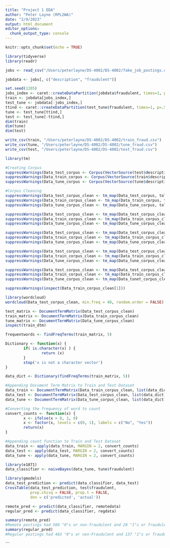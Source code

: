 ```yaml
---
title: "Project 1 EDA"
author: "Peter Layne (RPL2WA)"
date: "2/9/2023"
output: html_document
editor_options: 
  chunk_output_type: console
---
```


```r
knitr::opts_chunk$set(echo = TRUE)
```

```r
library(tidyverse)
library(readr)

```

```r
jobs <- read_csv("/Users/peterlayne/DS-4002/DS-4002/fake_job_postings.csv")
```

```r
jobdata <- jobs[, c("description", "fraudulent")]

set.seed(1205)
jobs_index <- caret::createDataPartition(jobdata$fraudulent, times=1, p=.7, groups = 1, list = FALSE)
train <- jobdata[jobs_index,]
test_tune <- jobdata[-jobs_index,]
ttind <- caret::createDataPartition(test_tune$fraudulent, times=1, p=.5, groups = 1, list = FALSE)
tune <- test_tune[ttind,]
test <- test_tune[-ttind,]
dim(train)
dim(tune)
dim(test)

write_csv(train, "/Users/peterlayne/DS-4002/DS-4002/train_fraud.csv")
write_csv(tune, "/Users/peterlayne/DS-4002/DS-4002/tune_fraud.csv")
write_csv(test, "/Users/peterlayne/DS-4002/DS-4002/test_fraud.csv")
```

```r
library(tm)

#Creating Corpus
suppressWarnings(Data_test_corpus <- Corpus(VectorSource(test$description)))
suppressWarnings(Data_train_corpus <- Corpus(VectorSource(train$description)))
suppressWarnings(Data_tune_corpus <- Corpus(VectorSource(tune$description)))

#Corpus Cleaning
suppressWarnings(Data_test_corpus_clean <- tm_map(Data_test_corpus, tolower))
suppressWarnings(Data_train_corpus_clean <- tm_map(Data_train_corpus, tolower))
suppressWarnings(Data_tune_corpus_clean <- tm_map(Data_tune_corpus, tolower))

suppressWarnings(Data_test_corpus_clean <- tm_map(Data_test_corpus_clean, removeNumbers))
suppressWarnings(Data_train_corpus_clean <- tm_map(Data_train_corpus_clean, removeNumbers))
suppressWarnings(Data_tune_corpus_clean <- tm_map(Data_tune_corpus_clean, removeNumbers))

suppressWarnings(Data_test_corpus_clean <- tm_map(Data_test_corpus_clean, removeWords, stopwords()))
suppressWarnings(Data_train_corpus_clean <- tm_map(Data_train_corpus_clean, removeWords, stopwords()))
suppressWarnings(Data_tune_corpus_clean <- tm_map(Data_tune_corpus_clean, removeWords, stopwords()))

suppressWarnings(Data_test_corpus_clean <- tm_map(Data_test_corpus_clean, removePunctuation))
suppressWarnings(Data_train_corpus_clean <- tm_map(Data_train_corpus_clean, removePunctuation))
suppressWarnings(Data_tune_corpus_clean <- tm_map(Data_tune_corpus_clean, removePunctuation))

suppressWarnings(Data_test_corpus_clean <- tm_map(Data_test_corpus_clean, stripWhitespace))
suppressWarnings(Data_train_corpus_clean <- tm_map(Data_train_corpus_clean, stripWhitespace))
suppressWarnings(Data_tune_corpus_clean <- tm_map(Data_tunet_corpus_clean, stripWhitespace))

suppressWarnings(inspect(Data_train_corpus_clean[1]))

```


```r
library(wordcloud)
wordcloud(Data_test_corpus_clean, min.freq = 40, random.order = FALSE)

```


```r
test_matrix <- DocumentTermMatrix(Data_test_corpus_clean)
train_matrix <- DocumentTermMatrix(Data_train_corpus_clean)
tune_matrix <- DocumentTermMatrix(Data_tune_corpus_clean)
inspect(train_dtm)
```

```r
frequentwords <- findFreqTerms(train_matrix, 5)

Dictionary <- function(x) {
        if( is.character(x) ) {
                return (x)
        }
        stop('x is not a character vector')
}

data_dict <- Dictionary(findFreqTerms(train_matrix, 5))

#Appending Document Term Matrix to Train and Test Dataset 
data_train <- DocumentTermMatrix(Data_train_corpus_clean, list(data_dict))
data_test <- DocumentTermMatrix(Data_test_corpus_clean, list(data_dict))
data_tune <- DocumentTermMatrix(Data_tune_corpus_clean, list(data_dict))

#Converting the frequency of word to count
convert_counts <- function(x) {
        x <- ifelse(x > 0, 1, 0)
        x <- factor(x, levels = c(0, 1), labels = c("No", "Yes")) 
        return(x)
}

#Appending count function to Train and Test Dataset
data_train <- apply(data_train, MARGIN = 2, convert_counts)
data_test <- apply(data_test, MARGIN = 2, convert_counts)
data_tune <- apply(data_tune, MARGIN = 2, convert_counts)
``` 

```r
library(e1071)
data_classifier <- naiveBayes(data_tune, tune$fraudulent)


```


```r
library(gmodels)
data_test_prediction <- predict(data_classifier, data_test)
CrossTable(data_test_prediction, test$fraudulent,
           prop.chisq = FALSE, prop.t = FALSE,
           dnn = c('predicted', 'actual'))

```



```r
remote_pred <- predict(data_classifier, remotedata)
regular_pred <- predict(data_classifier, regdata)
```

```r
summary(remote_pred)
#Remote postings had 580 "0"s or non-fraudulent and 20 "1"s or fraudulent postings, meaning only 3.3% of postings were fraudulent
summary(regular_pred)
#Regular postings had 463 "0"s or non-Fraudulent and 137 "1"s or fraudulent postings, meaning 22.83% of postings were fraudulent
```


```